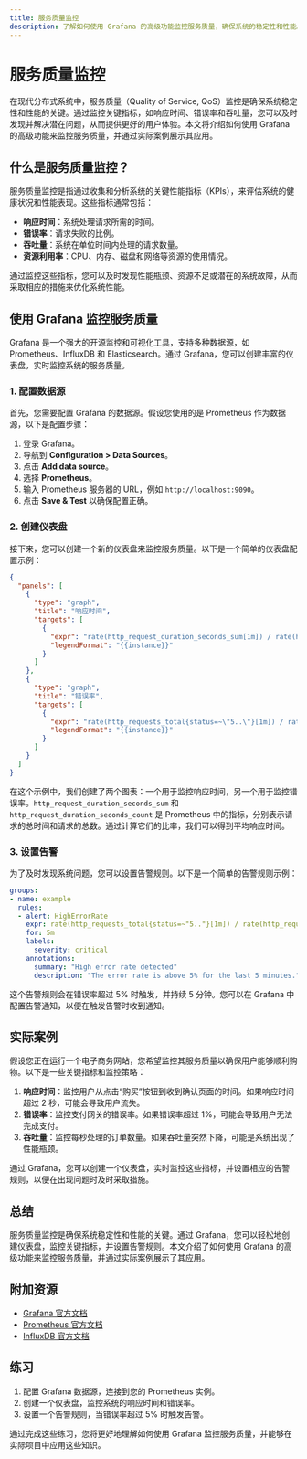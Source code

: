 ```yaml
---
title: 服务质量监控
description: 了解如何使用 Grafana 的高级功能监控服务质量，确保系统的稳定性和性能。
---
```


# 服务质量监控

在现代分布式系统中，服务质量（Quality of Service, QoS）监控是确保系统稳定性和性能的关键。通过监控关键指标，如响应时间、错误率和吞吐量，您可以及时发现并解决潜在问题，从而提供更好的用户体验。本文将介绍如何使用 Grafana 的高级功能来监控服务质量，并通过实际案例展示其应用。

## 什么是服务质量监控？

服务质量监控是指通过收集和分析系统的关键性能指标（KPIs），来评估系统的健康状况和性能表现。这些指标通常包括：

- **响应时间**：系统处理请求所需的时间。
- **错误率**：请求失败的比例。
- **吞吐量**：系统在单位时间内处理的请求数量。
- **资源利用率**：CPU、内存、磁盘和网络等资源的使用情况。

通过监控这些指标，您可以及时发现性能瓶颈、资源不足或潜在的系统故障，从而采取相应的措施来优化系统性能。

## 使用 Grafana 监控服务质量

Grafana 是一个强大的开源监控和可视化工具，支持多种数据源，如 Prometheus、InfluxDB 和 Elasticsearch。通过 Grafana，您可以创建丰富的仪表盘，实时监控系统的服务质量。

### 1. 配置数据源

首先，您需要配置 Grafana 的数据源。假设您使用的是 Prometheus 作为数据源，以下是配置步骤：

1. 登录 Grafana。
2. 导航到 **Configuration > Data Sources**。
3. 点击 **Add data source**。
4. 选择 **Prometheus**。
5. 输入 Prometheus 服务器的 URL，例如 `http://localhost:9090`。
6. 点击 **Save & Test** 以确保配置正确。

### 2. 创建仪表盘

接下来，您可以创建一个新的仪表盘来监控服务质量。以下是一个简单的仪表盘配置示例：

```json
{
  "panels": [
    {
      "type": "graph",
      "title": "响应时间",
      "targets": [
        {
          "expr": "rate(http_request_duration_seconds_sum[1m]) / rate(http_request_duration_seconds_count[1m])",
          "legendFormat": "{{instance}}"
        }
      ]
    },
    {
      "type": "graph",
      "title": "错误率",
      "targets": [
        {
          "expr": "rate(http_requests_total{status=~\"5..\"}[1m]) / rate(http_requests_total[1m])",
          "legendFormat": "{{instance}}"
        }
      ]
    }
  ]
}
```

在这个示例中，我们创建了两个图表：一个用于监控响应时间，另一个用于监控错误率。`http_request_duration_seconds_sum` 和 `http_request_duration_seconds_count` 是 Prometheus 中的指标，分别表示请求的总时间和请求的总数。通过计算它们的比率，我们可以得到平均响应时间。

### 3. 设置告警

为了及时发现系统问题，您可以设置告警规则。以下是一个简单的告警规则示例：

```yaml
groups:
- name: example
  rules:
  - alert: HighErrorRate
    expr: rate(http_requests_total{status=~"5.."}[1m]) / rate(http_requests_total[1m]) > 0.05
    for: 5m
    labels:
      severity: critical
    annotations:
      summary: "High error rate detected"
      description: "The error rate is above 5% for the last 5 minutes."
```

这个告警规则会在错误率超过 5% 时触发，并持续 5 分钟。您可以在 Grafana 中配置告警通知，以便在触发告警时收到通知。

## 实际案例

假设您正在运行一个电子商务网站，您希望监控其服务质量以确保用户能够顺利购物。以下是一些关键指标和监控策略：

1. **响应时间**：监控用户从点击“购买”按钮到收到确认页面的时间。如果响应时间超过 2 秒，可能会导致用户流失。
2. **错误率**：监控支付网关的错误率。如果错误率超过 1%，可能会导致用户无法完成支付。
3. **吞吐量**：监控每秒处理的订单数量。如果吞吐量突然下降，可能是系统出现了性能瓶颈。

通过 Grafana，您可以创建一个仪表盘，实时监控这些指标，并设置相应的告警规则，以便在出现问题时及时采取措施。

## 总结

服务质量监控是确保系统稳定性和性能的关键。通过 Grafana，您可以轻松地创建仪表盘，监控关键指标，并设置告警规则。本文介绍了如何使用 Grafana 的高级功能来监控服务质量，并通过实际案例展示了其应用。

## 附加资源

- [Grafana 官方文档](https://grafana.com/docs/)
- [Prometheus 官方文档](https://prometheus.io/docs/)
- [InfluxDB 官方文档](https://docs.influxdata.com/influxdb/)

## 练习

1. 配置 Grafana 数据源，连接到您的 Prometheus 实例。
2. 创建一个仪表盘，监控系统的响应时间和错误率。
3. 设置一个告警规则，当错误率超过 5% 时触发告警。

通过完成这些练习，您将更好地理解如何使用 Grafana 监控服务质量，并能够在实际项目中应用这些知识。